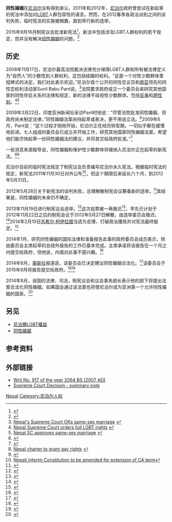 '''同性婚姻'''在[[尼泊尔|尼泊尔]]没有得到承认。2011年和2012年，[[尼泊尔|尼泊尔]]政府曾尝试在新起草的宪法中添加对[[LGBT|LGBT]]人群包容性的语言。然而，在2012春季各政治派别之间的谈判失败，临时宪法的实施被搁置，直到举行新的选举。

2015年9月16月制宪议会批准新宪法<ref>{{Cite news|title = Assembly in Nepal Approves New Constitution|url = http://www.nytimes.com/2015/09/17/world/asia/assembly-in-nepal-approves-new-constitution.html|newspaper = The New York Times|date = 2015-09-16|access-date = 2015-09-17|issn = 0362-4331|first = Bhadra|last = Sharma|archive-date = 2015-09-20|archive-url = https://web.archive.org/web/20150920102232/http://www.nytimes.com/2015/09/17/world/asia/assembly-in-nepal-approves-new-constitution.html|dead-url = no}}</ref>，新法中包括涉及LGBT人群权利的若干规定，但并没有解决[[同性婚姻|同性婚姻]]的问题。<ref name=":0">{{Cite web|title = Nepal lawmakers approve first LGBTI protections in new constitution - Gay Star News|url = http://www.gaystarnews.com/article/nepal-lawmakers-approve-first-lgbti-protections-in-new-constitution/|accessdate = 2015-09-17|date = 2015-09-15|archive-date = 2019-12-13|archive-url = https://web.archive.org/web/20191213214933/https://www.gaystarnews.com/article/nepal-lawmakers-approve-first-lgbti-protections-in-new-constitution/|dead-url = yes}}</ref>

== 历史 ==
2008年11月17日，尼泊尔最高法院裁决法律充分保障LGBT人群和所有被法律定义为“自然人”的少数性别人群权利，这包括结婚的权利。“这是一个对性少数群体里程碑式的决定，我们对此表示欢迎。”尼泊尔首个公开的同性恋议员和[[南亚|南亚]]领先的同性恋权利活动家Sunil Babu Pant说。<ref>[http://pewforum.org/news/rss.php?NewsID=17001 Nepal's Supreme Court OKs same-sex marriage] {{webarchive|url=https://web.archive.org/web/20081207001716/http://pewforum.org/news/rss.php?NewsID=17001 |date=2008-12-07 }}</ref>法院要求政府成立一个委员会来研究其他国家的同性伴侣关系的法律和规定，新的法律不歧视性少数群体，包括[[反串|反串]]和[[跨性别|跨性别]]。<ref>[http://www.365gay.com/news/nepal-supreme-court-orders-full-lgbt-rights/ Nepal Supreme Court orders full LGBT rights] {{webarchive|url=https://web.archive.org/web/20100205133034/http://www.365gay.com/news/nepal-supreme-court-orders-full-lgbt-rights/ |date=2010-02-05 }}</ref><ref>[http://www.hindustantimes.com/StoryPage/StoryPage.aspx?sectionName=&id=7c190914-f498-427c-ad0b-97559a3aae71&&Headline=Nepal+SC+approves+same-sex+marriage Nepal SC approves same-sex marriage] {{webarchive|url=https://web.archive.org/web/20081205134941/http://www.hindustantimes.com/StoryPage/StoryPage.aspx?sectionName=&id=7c190914-f498-427c-ad0b-97559a3aae71&&Headline=Nepal+SC+approves+same-sex+marriage |date=2008-12-05 }}</ref>

2009年3月22日，印度亚洲新闻社采访Pant时他说：“尽管法院批准同性婚姻，但政府尚未制定法律，”同性婚姻法案尚待起草或表决，更不用说立法。<ref>{{Cite web |url=http://www.pinknews.co.uk/news/articles/2005-12106.html |title=Gay Nepalese MP looks towards greater acceptance of gays and lesbians |access-date=2015-11-11 |archive-url=https://web.archive.org/web/20111021135423/http://www.pinknews.co.uk/news/articles/2005-12106.html/ |archive-date=2011-10-21 |dead-url=yes }}</ref>2009年6月，Pant说：“这个过程才刚刚开始，尼泊尔正在经历转型期，一切似乎都在缓慢地前进。七人组成的委员会已成立并开始工作，研究其他国家同性婚姻法案。希望他们能尽快起草一份同性婚姻法的建议，并将其交给政府批准。”<ref>{{Cite web |url=http://www.starobserver.com.au/soap-box/2009/06/16/progress-in-new-republic-of-nepal/13887 |title=Progress in new republic of Nepal |accessdate=2015-11-11 |archive-date=2020-03-14 |archive-url=https://web.archive.org/web/20200314174243/https://www.starobserver.com.au/opinion/soapbox-opinion/progress-in-new-republic-of-nepal/13887 |dead-url=no }}</ref>

一些消息来源报导说，同性婚姻和保护性少数群体将被纳入尼泊尔正在起草的新宪法。<ref>[http://www.hindustantimes.com/News-Feed/nepal/Nepal-charter-to-grant-gay-rights/Article1-499154.aspx Nepal charter to grant gay rights] {{webarchive|url=https://web.archive.org/web/20100123144431/http://www.hindustantimes.com/News-Feed/nepal/Nepal-charter-to-grant-gay-rights/Article1-499154.aspx |date=2010-01-23 }}</ref><ref>{{Cite web |url=http://www.telegraph.co.uk/news/worldnews/asia/nepal/7027736/Nepal-to-stage-gay-weddings-on-Everest.html |title=Nepal 'to stage gay weddings on Everest' |accessdate=2015-11-11 |archive-date=2015-10-16 |archive-url=https://web.archive.org/web/20151016144836/http://www.telegraph.co.uk/news/worldnews/asia/nepal/7027736/Nepal-to-stage-gay-weddings-on-Everest.html |dead-url=no }}</ref>

尼泊尔目前的临时宪法规定了制宪议会负责编写尼泊尔永久宪法。根据临时宪法的规定，新宪法2011年11月30日对外公布<ref>[http://www.chinadaily.com.cn/xinhua/2011-08-12/content_3482031.html Nepali interim Constitution to be amended for extension of CA term]{{dead link|date=2017年12月 |bot=InternetArchiveBot |fix-attempted=yes }}</ref>，但这个期限后来延长六个月，到2012年5月31日。

2012年5月28日关于新宪法的谈判失败，总理解散制宪会议筹备新的选举。<ref>{{cite web |last=Narayan |first=John |url=http://www.bbc.co.uk/news/world-asia-18234114 |title=Nepal enters crisis mode as constitution talks fail |publisher=Bbc.co.uk |date=2012-05-28 |accessdate=2014-04-05 |archive-date=2013-12-15 |archive-url=https://web.archive.org/web/20131215102734/http://www.bbc.co.uk/news/world-asia-18234114 |dead-url=no }}</ref>其结果是，同性婚姻的未来仍不确定。

2013年11月19日进行制宪议会选举。<ref>{{Cite web |url=http://www.bbc.co.uk/news/world-asia-24987573 |title=Nepal voting ends for new Constituent Assembly |accessdate=2018-12-23 |archive-date=2018-03-11 |archive-url=https://web.archive.org/web/20180311103825/http://www.bbc.co.uk/news/world-asia-24987573 |dead-url=no }}</ref>这次投票被一再推迟<ref>{{cite web |url=http://www.channelnewsasia.com/stories/afp_asiapacific/view/1259799/1/.html |title=Channel NewsAsia |publisher=Channel NewsAsia |date= |accessdate=2013-11-24 |archive-date=2013-03-15 |archive-url=https://web.archive.org/web/20130315083834/http://www.channelnewsasia.com/stories/afp_asiapacific/view/1259799/1/.html |dead-url=no }}</ref>，早先已计划于2012年11月22日之后的制宪会议于2012年5月27日解散，由选举委员会推迟。<ref>{{cite web|url=http://www.hindustantimes.com/News-Feed/nepal/Nepal-fails-to-meet-constitution-deadline/Article1-862113.aspx |title=Nepal fails to meet constitution deadline |publisher=Hindustan Times |date= |accessdate=2012-05-27 |deadurl=yes |archiveurl=https://web.archive.org/web/20120528122025/http://www.hindustantimes.com/News-Feed/nepal/Nepal-fails-to-meet-constitution-deadline/Article1-862113.aspx |archivedate=2012-05-28 }}</ref>2014年2月10日[[苏希尔·柯伊拉腊|苏希尔·柯伊拉腊]]当选为总理，打破政治僵局并对宪法最终敲定。<ref>{{Cite web |url=http://www.nytimes.com/2014/02/11/world/asia/nepal-ends-long-stalemate-in-picking-prime-minister.html?_r=0 |title=存档副本 |accessdate=2015-11-11 |archive-date=2014-03-09 |archive-url=https://web.archive.org/web/20140309084853/http://www.nytimes.com/2014/02/11/world/asia/nepal-ends-long-stalemate-in-picking-prime-minister.html?_r=0 |dead-url=no }}</ref>

2014年1月，研究同性婚姻的国际法律和准备报告此事的政府委员会成员表示，除由委员会主席起草的总结外报告的工作已基本完成。主席承诺将该报告在一个月之内提交给政府，但他说，内阁对此事不感兴趣。<ref>{{Cite web |url=http://www.ekantipur.com/the-kathmandu-post/2014/01/22/top-story/report-on-same-sex-marriage/258435.html |title=Report on same-sex marriage |access-date=2015-11-11 |archive-url=https://web.archive.org/web/20141029221739/http://www.ekantipur.com/the-kathmandu-post/2014/01/22/top-story/report-on-same-sex-marriage/258435.html |archive-date=2014-10-29 |dead-url=yes }}</ref>

2014年8月，[[美联社|美联社]]报道说，该委员会已决定建议同性婚姻合法化。<ref>{{Cite web |url=http://www.lgbtqnation.com/2014/08/nepals-lgbt-community-parades-for-same-sex-marriage/ |title=Nepal’s LGBT community parades for same-sex marriage |accessdate=2015-11-11 |archive-date=2016-05-04 |archive-url=https://web.archive.org/web/20160504011745/http://www.lgbtqnation.com/2014/08/nepals-lgbt-community-parades-for-same-sex-marriage/ |dead-url=no }}</ref>该委员会于2015年9月将报告提交给政府。<ref>{{Cite web |url=http://www.hindustantimes.com/world-news/nepal-panel-recommends-legalising-same-sex-marriage/article1-1315512.aspx |title=Nepal panel recommends legalising same sex marriage |accessdate=2015-11-11 |archive-date=2015-07-29 |archive-url=https://web.archive.org/web/20150729001547/http://www.hindustantimes.com/world-news/nepal-panel-recommends-legalising-same-sex-marriage/article1-1315512.aspx |dead-url=no }}</ref><ref>{{Cite web |url=http://www.news24.com/World/News/Nepal-committee-calls-for-legalising-same-sex-marriage-20150210 |title=Nepal committee calls for legalising same-sex marriage |accessdate=2015-11-11 |archive-date=2019-02-17 |archive-url=https://web.archive.org/web/20190217074043/https://www.news24.com/World/News/Nepal-committee-calls-for-legalising-same-sex-marriage-20150210 |dead-url=no }}</ref>

2014年8月，该国的法律，司法，制宪议会和议会事务部长表示他的部下将提出法案合法化同性婚姻。如果国会通过该法案也将使尼泊尔成为亚洲第一个允许同性婚姻的国家。<ref>{{Cite web |url=http://scroll.in/article/674232/Nepal-to-legalise-homosexuality-and-same-sex-marriages,-says-law-minister |title=Nepal to legalise homosexuality and same-sex marriages, says law minister |accessdate=2015-11-11 |archive-date=2019-02-07 |archive-url=https://web.archive.org/web/20190207235453/https://scroll.in/article/674232/Nepal-to-legalise-homosexuality-and-same-sex-marriages,-says-law-minister |dead-url=no }}</ref>

==另见==
* [[尼泊爾LGBT權益|尼泊爾LGBT權益]]
* [[同性婚姻|同性婚姻]]

==参考资料==
{{Reflist|2}}

==外部链接==
* [https://web.archive.org/web/20120916061822/http://www.bds.org.np/publications/pdf_supreme_eng.pdf Writ No. 917 of the year 2064 BS (2007 AD)]
* [https://web.archive.org/web/20130511022745/http://www.bds.org.np/decision.html Supreme Court Decision - summary note]

{{Asia topic|同性婚姻}}

{{DEFAULTSORT:Same-Sex Marriage In Nepal}}
[[Category:各國同性婚姻|Nepal]]
[[Category:尼泊尔人权|Category:尼泊尔人权]]